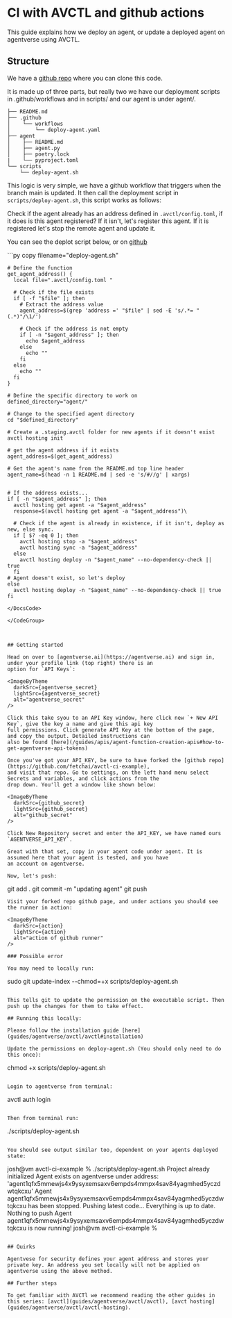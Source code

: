 
# CI with AVCTL and github actions

This guide explains how we deploy an agent, or update a deployed agent on agentverse using AVCTL.

## Structure

We have a [github repo](https://github.com/fetchai/avctl-ci-example) where you can clone this code.

It is made up of three parts, but really two we have our deployment scripts in .github/workflows and in scripts/ and
our agent is under agent/.

```
├── README.md
├── .github
│    └── workflows
│        └── deploy-agent.yaml
├── agent
│    ├── README.md
│    ├── agent.py
│    ├── poetry.lock
|    └── pyproject.toml
└── scripts
    └── deploy-agent.sh
```

This logic is very simple, we have a github workflow that triggers when the branch main is updated. It then call the
deployment script in `scripts/deploy-agent.sh`, this script works as follows:

Check if the agent already has an address defined in `.avctl/config.toml`, if it does is this agent registered? If
it isn't, let's register this agent. If it is registered let's stop the remote agent and update it.

You can see the deplot script below, or on [github](https://github.com/fetchai/avctl-ci-example/blob/main/scripts/deploy-agent.sh)

   <GithubCodeSegment digest="d6ffbd71cd64db449cca201ec19d7eff">
       <CodeSegment
           path="https://github.com/fetchai/avctl-ci-example/blob/main/scripts/deploy-agent.sh"
           lineStart={1}
           lineEnd={52}
           hosted={true}
       />
   </GithubCodeSegment>
<CodeGroup dynamic hasCopy isLocalHostedFile digest='d6ffbd71cd64db449cca201ec19d7eff'>

<DocsCode local={true}>
	```py copy filename="deploy-agent.sh"

	# Define the function
	get_agent_address() {
	  local file=".avctl/config.toml "
	
	  # Check if the file exists
	  if [ -f "$file" ]; then
	    # Extract the address value
	    agent_address=$(grep 'address =' "$file" | sed -E 's/.*= "(.*)"/\1/')
	
	    # Check if the address is not empty
	    if [ -n "$agent_address" ]; then
	      echo $agent_address
	    else
	      echo ""
	    fi
	  else
	    echo ""
	  fi
	}
	
	# Define the specific directory to work on
	defined_directory="agent/"
	
	# Change to the specified agent directory
	cd "$defined_directory"
	
	# Create a .staging.avctl folder for new agents if it doesn't exist
	avctl hosting init
	
	# get the agent address if it exists
	agent_address=$(get_agent_address)
	
	# Get the agent's name from the README.md top line header
	agent_name=$(head -n 1 README.md | sed -e 's/#//g' | xargs)
	
	
	# If the address exists...
	if [ -n "$agent_address" ]; then
	  avctl hosting get agent -a "$agent_address"
	  response=$(avctl hosting get agent -a "$agent_address")\
	
	  # Check if the agent is already in existence, if it isn't, deploy as new, else sync.
	  if [ $? -eq 0 ]; then
	    avctl hosting stop -a "$agent_address"
	    avctl hosting sync -a "$agent_address"
	  else
	    avctl hosting deploy -n "$agent_name" --no-dependency-check || true
	  fi
	# Agent doesn't exist, so let's deploy
	else
	  avctl hosting deploy -n "$agent_name" --no-dependency-check || true
	fi

```
</DocsCode>

</CodeGroup>



## Getting started

Head on over to [agentverse.ai](https://agentverse.ai) and sign in, under your profile link (top right) there is an
option for `API Keys`:

<ImageByTheme
  darkSrc={agentverse_secret}
  lightSrc={agentverse_secret}
  alt="agentverse_secret"
/>

Click this take syou to an API Key window, here click new `+ New API Key`, give the key a name and give this api key
full permissions. Click generate API Key at the bottom of the page, and copy the output. Detailed instructions can
also be found [here](/guides/apis/agent-function-creation-apis#how-to-get-agentverse-api-tokens)

Once you've got your API_KEY, be sure to have forked the [github repo](https://github.com/fetchai/avctl-ci-example),
and visit that repo. Go to settings, on the left hand menu select Secrets and variables, and click actions from the
drop down. You'll get a window like shown below:

<ImageByTheme
  darkSrc={github_secret}
  lightSrc={github_secret}
  alt="github_secret"
/>

Click New Repository secret and enter the API_KEY, we have named ours `AGENTVERSE_API_KEY`.

Great with that set, copy in your agent code under agent. It is assumed here that your agent is tested, and you have
an account on agentverse.

Now, let's push:

```
git add .
git commit -m "updating agent"
git push
```
Visit your forked repo github page, and under actions you should see the runner in action:

<ImageByTheme
  darkSrc={action}
  lightSrc={action}
  alt="action of github runner"
/>

### Possible error

You may need to locally run:

```
sudo git update-index --chmod=+x scripts/deploy-agent.sh
```

This tells git to update the permission on the executable script. Then push up the changes for them to take effect.

## Running this locally:

Please follow the installation guide [here](guides/agentverse/avctl/avctl#installation)

Update the permissions on deploy-agent.sh (You should only need to do this once):

```
chmod +x scripts/deploy-agent.sh
```

Login to agentverse from terminal:

```
avctl auth login
```

Then from terminal run:

```
./scripts/deploy-agent.sh
```

You should see output similar too, dependent on your agents deployed state:

```
josh@vm avctl-ci-example % ./scripts/deploy-agent.sh
Project already initialized
Agent exists on agentverse under address: 'agent1qfx5mmewjs4x9ysyxemsaxv6empds4mmpx4sav84yagmhed5yczdwtqkcxu'
Agent agent1qfx5mmewjs4x9ysyxemsaxv6empds4mmpx4sav84yagmhed5yczdwtqkcxu has been stopped.
Pushing latest code...
Everything is up to date. Nothing to push
Agent agent1qfx5mmewjs4x9ysyxemsaxv6empds4mmpx4sav84yagmhed5yczdwtqkcxu is now running!
josh@vm avctl-ci-example %

```

## Quirks

Agentvese for security defines your agent address and stores your private key. An address you set locally will not be applied on agentverse using the above method.

## Further steps

To get familiar with AVCTl we recommend reading the other guides in this series: [avctl](guides/agentverse/avctl/avctl), [avct hosting](guides/agentverse/avctl/avctl-hosting).

